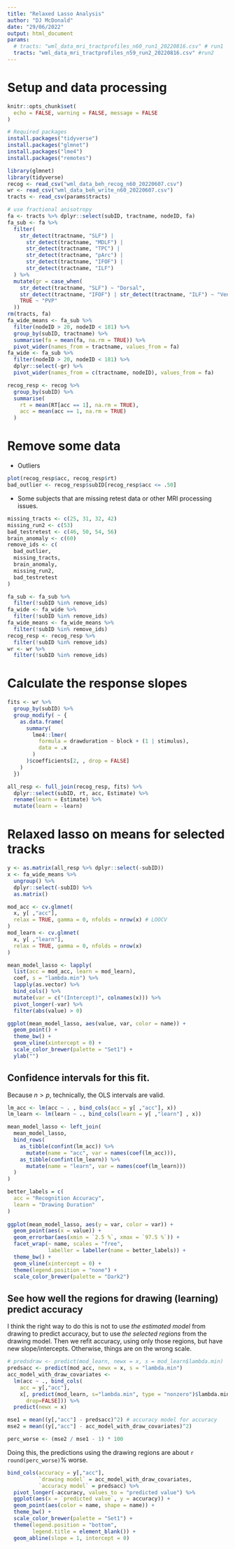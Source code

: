 ```yaml
---
title: "Relaxed Lasso Analysis"
author: "DJ McDonald"
date: "29/06/2022"
output: html_document
params: 
  # tracts: "wml_data_mri_tractprofiles_n60_run1_20220816.csv" # run1
  tracts: "wml_data_mri_tractprofiles_n59_run2_20220816.csv" #run2
---
```


# Setup and data processing

```r
knitr::opts_chunk$set(
  echo = FALSE, warning = FALSE, message = FALSE
)
```

```r
# Required packages
install.packages("tidyverse")
install.packages("glmnet")
install.packages("lme4")
install.packages("remotes")
```

```r
library(glmnet)
library(tidyverse)
recog <- read_csv("wml_data_beh_recog_n60_20220607.csv")
wr <- read_csv("wml_data_beh_write_n60_20220607.csv")
tracts <- read_csv(params$tracts)

# use fractional anisotropy
fa <- tracts %>% dplyr::select(subID, tractname, nodeID, fa)
fa_sub <- fa %>%
  filter(
    str_detect(tractname, "SLF") |
      str_detect(tractname, "MDLF") |
      str_detect(tractname, "TPC") |
      str_detect(tractname, "pArc") |
      str_detect(tractname, "IFOF") |
      str_detect(tractname, "ILF") 
  ) %>%
  mutate(gr = case_when(
    str_detect(tractname, "SLF") ~ "Dorsal",
    str_detect(tractname, "IFOF") | str_detect(tractname, "ILF") ~ "Ventral",
    TRUE ~ "PVP"
  ))
rm(tracts, fa)
fa_wide_means <- fa_sub %>%
  filter(nodeID > 20, nodeID < 181) %>%
  group_by(subID, tractname) %>%
  summarise(fa = mean(fa, na.rm = TRUE)) %>%
  pivot_wider(names_from = tractname, values_from = fa)
fa_wide <- fa_sub %>%
  filter(nodeID > 20, nodeID < 181) %>%
  dplyr::select(-gr) %>%
  pivot_wider(names_from = c(tractname, nodeID), values_from = fa)

recog_resp <- recog %>%
  group_by(subID) %>%
  summarise(
    rt = mean(RT[acc == 1], na.rm = TRUE),
    acc = mean(acc == 1, na.rm = TRUE)
  )
```

# Remove some data 

* Outliers

```r
plot(recog_resp$acc, recog_resp$rt)
bad_outlier <- recog_resp$subID[recog_resp$acc <= .50]
```

* Some subjects that are missing retest data or other MRI processing issues.

```r
missing_tracts <- c(25, 31, 32, 42) 
missing_run2 <- c(53) 
bad_testretest <- c(46, 50, 54, 56)
brain_anomaly <- c(60)
remove_ids <- c(
  bad_outlier, 
  missing_tracts, 
  brain_anomaly, 
  missing_run2, 
  bad_testretest
)

fa_sub <- fa_sub %>% 
  filter(!subID %in% remove_ids)
fa_wide <- fa_wide %>% 
  filter(!subID %in% remove_ids)
fa_wide_means <- fa_wide_means %>% 
  filter(!subID %in% remove_ids)
recog_resp <- recog_resp %>% 
  filter(!subID %in% remove_ids)
wr <- wr %>% 
  filter(!subID %in% remove_ids)
```


# Calculate the response slopes

```r
fits <- wr %>%
  group_by(subID) %>%
  group_modify( ~ {
    as.data.frame(
      summary(
        lme4::lmer(
          formula = drawduration ~ block + (1 | stimulus), 
          data = .x
        )
      )$coefficients[2, , drop = FALSE]
    )
  })

all_resp <- full_join(recog_resp, fits) %>%
  dplyr::select(subID, rt, acc, Estimate) %>%
  rename(learn = Estimate) %>%
  mutate(learn = -learn)
```


# Relaxed lasso on means for selected tracks

```r
y <- as.matrix(all_resp %>% dplyr::select(-subID))
x <- fa_wide_means %>% 
  ungroup() %>% 
  dplyr::select(-subID) %>% 
  as.matrix()
```

```r
mod_acc <- cv.glmnet(
  x, y[ ,"acc"], 
  relax = TRUE, gamma = 0, nfolds = nrow(x) # LOOCV
)
mod_learn <- cv.glmnet(
  x, y[ ,"learn"], 
  relax = TRUE, gamma = 0, nfolds = nrow(x)
)

mean_model_lasso <- lapply(
  list(acc = mod_acc, learn = mod_learn), 
  coef, s = "lambda.min") %>%
  lapply(as.vector) %>%
  bind_cols() %>%
  mutate(var = c("(Intercept)", colnames(x))) %>%
  pivot_longer(-var) %>%
  filter(abs(value) > 0)

ggplot(mean_model_lasso, aes(value, var, color = name)) +
  geom_point() + 
  theme_bw() +
  geom_vline(xintercept = 0) +
  scale_color_brewer(palette = "Set1") +
  ylab("")
```

## Confidence intervals for this fit.

Because $n > p$, technically, the OLS intervals are valid.

```r
lm_acc <- lm(acc ~ . , bind_cols(acc = y[ ,"acc"], x))
lm_learn <- lm(learn ~ ., bind_cols(learn = y[ ,"learn"] , x))

mean_model_lasso <- left_join(
  mean_model_lasso,
  bind_rows(
    as_tibble(confint(lm_acc)) %>% 
      mutate(name = "acc", var = names(coef(lm_acc))),
    as_tibble(confint(lm_learn)) %>% 
      mutate(name = "learn", var = names(coef(lm_learn)))
  )
)

better_labels = c(
  acc = "Recognition Accuracy", 
  learn = "Drawing Duration"
)
  
ggplot(mean_model_lasso, aes(y = var, color = var)) +
  geom_point(aes(x = value)) +
  geom_errorbar(aes(xmin = `2.5 %`, xmax = `97.5 %`)) +
  facet_wrap(~ name, scales = "free", 
             labeller = labeller(name = better_labels)) +
  theme_bw() +
  geom_vline(xintercept = 0) +
  theme(legend.position = "none") +
  scale_color_brewer(palette = "Dark2")
```

## See how well the regions for drawing (learning) predict accuracy

I think the right way to do this is not to use *the estimated model* from drawing to predict accuracy, but to use *the selected regions* from the drawing model. Then we refit accuracy, using only those regions, but have new slope/intercepts. Otherwise, things are on the wrong scale.


```r
# predsdraw <- predict(mod_learn, newx = x, s = mod_learn$lambda.min)
predsacc <- predict(mod_acc, newx = x, s = "lambda.min")
acc_model_with_draw_covariates <- 
  lm(acc ~ ., bind_cols(
    acc = y[,"acc"], 
    x[, predict(mod_learn, s="lambda.min", type = "nonzero")$lambda.min,
      drop=FALSE])) %>%
  predict(newx = x)

mse1 = mean((y[,"acc"] - predsacc)^2) # accuracy model for accuracy
mse2 = mean((y[,"acc"] - acc_model_with_draw_covariates)^2)

perc_worse <- (mse2 / mse1 - 1) * 100 
```


Doing this, the predictions using the drawing regions are about `r round(perc_worse)`% worse.

```r
bind_cols(accuracy = y[,"acc"], 
          `drawing model` = acc_model_with_draw_covariates,
          `accuracy model` = predsacc) %>%
  pivot_longer(-accuracy, values_to = "predicted value") %>%
  ggplot(aes(x = `predicted value`, y = accuracy)) + 
  geom_point(aes(color = name, shape = name)) +
  theme_bw() +
  scale_color_brewer(palette = "Set1") +
  theme(legend.position = "bottom", 
        legend.title = element_blank()) +
  geom_abline(slope = 1, intercept = 0)
```
